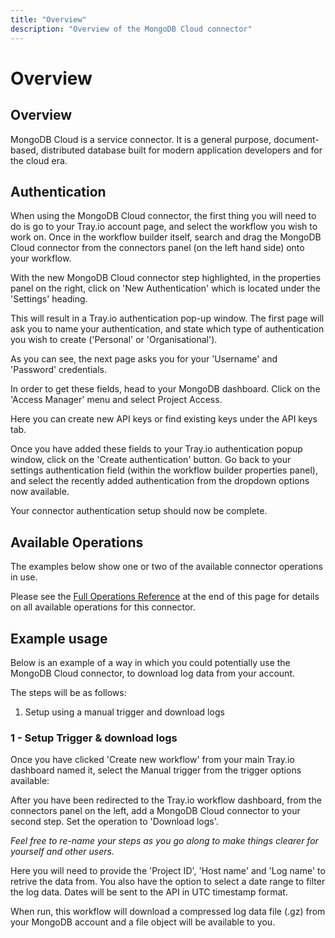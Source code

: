 ```yaml
---
title: "Overview"
description: "Overview of the MongoDB Cloud connector"
---
```


# Overview

## Overview

MongoDB Cloud is a service connector. It is a general purpose, document-based, distributed database built for modern application developers and for the cloud era.

## Authentication

When using the MongoDB Cloud connector, the first thing you will need to do is go to your Tray.io account page, and select the workflow you wish to work on. Once in the workflow builder itself, search and drag the MongoDB Cloud connector from the connectors panel (on the left hand side) onto your workflow.

With the new MongoDB Cloud connector step highlighted, in the properties panel on the right, click on 'New Authentication' which is located under the 'Settings' heading.

This will result in a Tray.io authentication pop-up window. The first page will ask you to name your authentication, and state which type of authentication you wish to create ('Personal' or 'Organisational').

As you can see, the next page asks you for your 'Username' and 'Password' credentials.

In order to get these fields, head to your MongoDB dashboard. Click on the 'Access Manager' menu and select Project Access.

Here you can create new API keys or find existing keys under the API keys tab.

Once you have added these fields to your Tray.io authentication popup window, click on the 'Create authentication' button. Go back to your settings authentication field (within the workflow builder properties panel), and select the recently added authentication from the dropdown options now available.

Your connector authentication setup should now be complete.

## Available Operations

The examples below show one or two of the available connector operations in use.

Please see the [Full Operations Reference](#operationsFull) at the end of this page for details on all available operations for this connector.

## Example usage

Below is an example of a way in which you could potentially use the MongoDB Cloud connector, to download log data from your account.

The steps will be as follows:

1. Setup using a manual trigger and download logs

### 1 - Setup Trigger & download logs

Once you have clicked 'Create new workflow' from your main Tray.io dashboard named it, select the Manual trigger from the trigger options available:

After you have been redirected to the Tray.io workflow dashboard, from the connectors panel on the left, add a MongoDB Cloud connector to your second step. Set the operation to 'Download logs'.

*Feel free to re-name your steps as you go along to make things clearer for yourself and other users.*

Here you will need to provide the 'Project ID', 'Host name' and 'Log name' to retrive the data from. You also have the option to select a date range to filter the log data. Dates will be sent to the API in UTC timestamp format.

When run, this workflow will download a compressed log data file (.gz) from your MongoDB account and a file object will be available to you.
